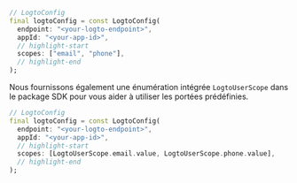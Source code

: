 ```dart title="lib/main.dart"
// LogtoConfig
final logtoConfig = const LogtoConfig(
  endpoint: "<your-logto-endpoint>",
  appId: "<your-app-id>",
  // highlight-start
  scopes: ["email", "phone"],
  // highlight-end
);
```

Nous fournissons également une énumération intégrée `LogtoUserScope` dans le package SDK pour vous aider à utiliser les portées prédéfinies.

```dart
// LogtoConfig
final logtoConfig = const LogtoConfig(
  endpoint: "<your-logto-endpoint>",
  appId: "<your-app-id>",
  // highlight-start
  scopes: [LogtoUserScope.email.value, LogtoUserScope.phone.value],
  // highlight-end
);
```
